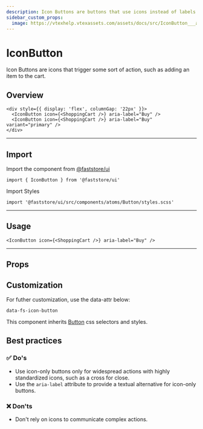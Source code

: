 ```yaml
---
description: Icon Buttons are buttons that use icons instead of labels.
sidebar_custom_props:
  image: https://vtexhelp.vtexassets.com/assets/docs/src/IconButton___a815b0a38dda52d079b3f73784c92c6b.png
---
```



# IconButton

Icon Buttons are icons that trigger some sort of action, such as adding an item to the cart.

## Overview

```tsx live
<div style={{ display: 'flex', columnGap: '22px' }}>
  <IconButton icon={<ShoppingCart />} aria-label="Buy" />
  <IconButton icon={<ShoppingCart />} aria-label="Buy" variant="primary" />
</div>
```

---

## Import

Import the component from <a href="https://www.faststore.dev/reference/ui/get-started-faststore-ui">@faststore/ui</a>

```tsx
import { IconButton } from '@faststore/ui'
```

Import Styles

```tsx
import '@faststore/ui/src/components/atoms/Button/styles.scss'
```

---

## Usage

```tsx live
<IconButton icon={<ShoppingCart />} aria-label="Buy" />
```

---

## Props

<PropsSection name="IconButton" />

## Customization

For futher customization, use the data-attr below:

`data-fs-icon-button`

This component inherits [Button](/reference/ui/atoms/Button) css selectors and styles.

## Best practices

### ✅ Do's

- Use icon-only buttons only for widespread actions with highly standardized icons, such as a cross for close.
- Use the `aria-label` attribute to provide a textual alternative for icon-only buttons.

### ❌ Don'ts

- Don't rely on icons to communicate complex actions.

